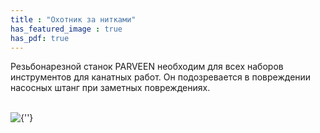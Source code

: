 ```yaml
---
title : "Охотник за нитками"
has_featured_image : true
has_pdf: true
---
```


Резьбонарезной станок PARVEEN необходим для всех наборов инструментов для канатных работ. Он подозревается в повреждении насосных штанг при заметных повреждениях.

<br />
<Image src={image} alt={''} />